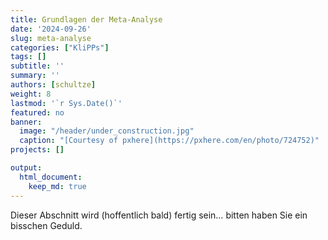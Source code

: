 ```yaml
---
title: Grundlagen der Meta-Analyse
date: '2024-09-26'
slug: meta-analyse
categories: ["KliPPs"]
tags: []
subtitle: ''
summary: ''
authors: [schultze]
weight: 8
lastmod: '`r Sys.Date()`'
featured: no
banner:
  image: "/header/under_construction.jpg"
  caption: "[Courtesy of pxhere](https://pxhere.com/en/photo/724752)"
projects: []

output:
  html_document:
    keep_md: true
---
```


Dieser Abschnitt wird (hoffentlich bald) fertig sein... bitten haben Sie ein bisschen Geduld.
